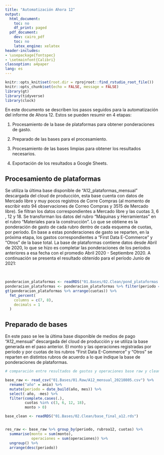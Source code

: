 ```yaml
---
title: "Automatización Ahora 12"
output:
  html_document:
    toc: no
    df_print: paged
  pdf_document:
    dev: cairo_pdf
    toc: no
    latex_engine: xelatex
header-includes:
- \usepackage{fontspec}
- \setmainfont{Calibri}
classoption: a4paper
lang: es
---
```


```r
knitr::opts_knit$set(root.dir = rprojroot::find_rstudio_root_file())
knitr::opts_chunk$set(echo = FALSE, message = FALSE)
library(gt)
library(tidyverse)
library(clock)
```

En este documento se describen los pasos seguidos para la automatización del informe de Ahora 12. Estos se pueden resumir en 4 etapas:

1.  Procesamiento de la base de plataformas para obtener ponderaciones de gasto.

2.  Preparado de las bases para el procesamiento.

3.  Procesamiento de las bases limpias para obtener los resultados necesarios.

4.  Exportación de los resultados a Google Sheets.

## Procesamiento de plataformas

Se utiliza la última base disponible de "A12_plataformas_mensual" descargada del cloud de producción, esta base cuenta con datos de Mercado libre y muy pocos registros de Corre Compras (al momento de escribir esto 94 observaciones de Correo Compras y 3515 de Mercado libre). Se filtran los datos correspondientes a Mercado libre y las cuotas 3, 6 , 12 y 18. Se transforman los datos del rubro "Máquinas y Herramientas" en el rubro "Materiales para la construcción". Lo que se obtiene es la ponderación de gasto de cada rubro dentro de cada esquema de cuotas, por período. En base a estas ponderaciones de gasto se reparten, en la próxima etapa, los gastos correspondientes a "First Data E-Commerce" y "Otros" de la base total. La base de plataformas contiene datos desde Abril de 2020, lo que se hizo es completar las ponderaciones de los períodos anteriores a esa fecha con el promedio Abril 2020 - Septiembre 2020. A continuación se presenta el resultado obtenido para el período Junio de 2021:
  
<br>

```r
ponderacion_plataformas <- readRDS("01.Bases/02.Clean/pond_plataformas.rds")
ponderacion_plataformas <- ponderacion_plataformas %>% filter(periodo == "2021-06-01")
gt(ponderacion_plataformas %>% arrange(cuotas)) %>%
  fmt_percent(
    columns = c(7, 8),
    decimals = 1
  )
```


## Preparado de bases

En este paso se lee la última base disponible de medios de pago "A12_mensual" descargada del cloud de producción y se utiliza la base generada en el paso anterior. El monto y las operaciones registradas por período y por cuotas de los rubros "First Data E-Commerce" y "Otros" se reparten en distintos rubros de acuerdo a lo que indique la base de ponderaciones de plataformas.


```r
# comparación entre resultados de gastos y operaciones base raw y clean

base_raw <- read_csv("01.Bases/01.Raw/A12_mensual_20210805.csv") %>%
  rename("año" = anio) %>%
  mutate(periodo = date_build(año, mes)) %>% 
  select(-año, -mes) %>%
  filter(complete.cases(.),
         cuotas %in% c(3, 6, 12, 18),
         monto > 0)

base_clean <- readRDS("01.Bases/02.Clean/base_final_a12.rds")


res_raw <- base_raw %>% group_by(periodo, rubroa12, cuotas) %>% 
  summarise(monto = sum(monto),
            operaciones = sum(operaciones)) %>% 
  ungroup() %>% 
  arrange(desc(periodo))


```





















